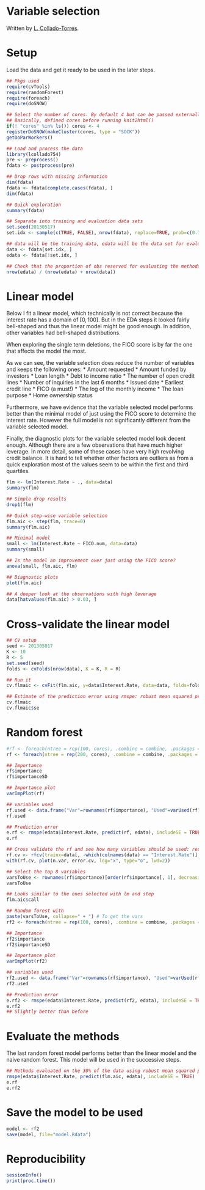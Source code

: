 Variable selection
==================

Written by [L. Collado-Torres](http://www.biostat.jhsph.edu/~lcollado/#.UZZK3ivF2L0).

# Setup

Load the data and get it ready to be used in the later steps.

```r
## Pkgs used
require(cvTools)
require(randomForest)
require(foreach)
require(doSNOW)

## Select the number of cores. By default 4 but can be passed externally to this Rmd file.
## Basically, defined cores before running knit2html()
if(! "cores" %in% ls()) cores <- 4
registerDoSNOW(makeCluster(cores, type = "SOCK"))
getDoParWorkers()

## Load and process the data
library(lcollado754)
pre <- preprocess()
fdata <- postprocess(pre)

## Drop rows with missing information
dim(fdata)
fdata <- fdata[complete.cases(fdata), ]
dim(fdata)

## Quick exploration
summary(fdata)

## Separate into training and evaluation data sets
set.seed(20130517)
set.idx <- sample(c(TRUE, FALSE), nrow(fdata), replace=TRUE, prob=c(0.7, 0.3))

## data will be the training data, edata will be the data set for evaluating
data <- fdata[set.idx, ]
edata <- fdata[!set.idx, ]

## Check that the proportion of obs reserved for evaluating the methods is around 30%
nrow(edata) / (nrow(edata) + nrow(data))
```


# Linear model

Below I fit a linear model, which technically is not correct because the interest rate has a domain of $[0, 100]$. But in the EDA steps it looked fairly bell-shaped and thus the linear model might be good enough. In addition, other variables had bell-shaped distributions.

When exploring the single term deletions, the FICO score is by far the one that affects the model the most.

As we can see, the variable selection does reduce the number of variables and keeps the following ones:
* Amount requested
* Amount funded by investors
* Loan length
* Debt to income ratio
* The number of open credit lines
* Number of inquiries in the last 6 months
* Issued date
* Earliest credit line
* FICO (a must!)
* The log of the monthly income
* The loan purpose
* Home ownership status

Furthermore, we have evidence that the variable selected model performs better than the minimal model of just using the FICO score to determine the interest rate. However the full model is not significantly different from the variable selected model.

Finally, the diagnostic plots for the variable selected model look decent enough. Although there are a few observations that have much higher leverage. In more detail, some of these cases have very high revolving credit balance. It is hard to tell whether other factors are outliers as from a quick exploration most of the values seem to be within the first and third quartiles.

```r
flm <- lm(Interest.Rate ~ ., data=data)
summary(flm)

## Simple drop results
drop1(flm)

## Quick step-wise variable selection
flm.aic <- step(flm, trace=0)
summary(flm.aic)

## Minimal model
small <- lm(Interest.Rate ~ FICO.num, data=data)
summary(small)

## Is the model an improvement over just using the FICO score?
anova(small, flm.aic, flm)

## Diagnostic plots
plot(flm.aic)

## A deeper look at the observations with high leverage
data[hatvalues(flm.aic) > 0.03, ]
```

# Cross-validate the linear model

```r
## CV setup
seed <- 201305017
K <- 10
R <- 5
set.seed(seed)
folds <- cvFolds(nrow(data), K = K, R = R)

## Run it
cv.flmaic <- cvFit(flm.aic, y=data$Interest.Rate, data=data, folds=folds, costArgs = list(includeSE = TRUE))

## Estimate of the prediction error using rmspe: robust mean squared prediction error 
cv.flmaic
cv.flmaic$se
```

# Random forest

```r
#rf <- foreach(ntree = rep(100, cores), .combine = combine, .packages = "randomForest") %dopar% randomForest(x = data, y = data$Interest.Rate, data = data, xtest = edata, ytest = edata$Interest.Rate, importance = TRUE, keep.forest = TRUE, ntree = ntree)
rf <- foreach(ntree = rep(200, cores), .combine = combine, .packages = "randomForest") %dopar% randomForest(Interest.Rate ~ ., data = data, importance = TRUE, keep.forest = TRUE, ntree = ntree, xtest=edata[, -which(colnames(edata) == "Interest.Rate")], ytest=edata$Interest.Rate)

## Importance
rf$importance
rf$importanceSD

## Importance plot
varImpPlot(rf)

## variables used
rf.used <- data.frame("Var"=rownames(rf$importance), "Used"=varUsed(rf))
rf.used

## Prediction error
e.rf <- rmspe(edata$Interest.Rate, predict(rf, edata), includeSE = TRUE)
e.rf

## Cross validate the rf and see how many variables should be used: result is 8
rf.cv <- rfcv(trainx=data[, -which(colnames(data) == "Interest.Rate")], trainy=data$Interest.Rate, keep.forest=TRUE, ntree=100)
with(rf.cv, plot(n.var, error.cv, log="x", type="o", lwd=2))

## Select the top 8 variables
varsToUse <- rownames(rf$importance)[order(rf$importance[, 1], decreasing=TRUE)[1:8]]
varsToUse

## Looks similar to the ones selected with lm and step
flm.aic$call

## Random forest with 
paste(varsToUse, collapse=" + ") # To get the vars
rf2 <- foreach(ntree = rep(100, cores), .combine = combine, .packages = "randomForest") %dopar% randomForest(Interest.Rate ~ FICO.num + Loan.Length + Amount.Funded.By.Investors + Amount.Requested + Issued.Date + Inquiries.in.the.Last.6.Months + Open.CREDIT.Lines + Revolving.CREDIT.Balance.log, data = data, importance = TRUE, keep.forest = TRUE, ntree = ntree, xtest=edata[, which(colnames(edata) %in% varsToUse)], ytest=edata$Interest.Rate)

## Importance
rf2$importance
rf2$importanceSD

## Importance plot
varImpPlot(rf2)

## variables used
rf2.used <- data.frame("Var"=rownames(rf$importance), "Used"=varUsed(rf))
rf2.used

## Prediction error
e.rf2 <- rmspe(edata$Interest.Rate, predict(rf2, edata), includeSE = TRUE)
e.rf2
## Slightly better than before
```

# Evaluate the methods

The last random forest model performs better than the linear model and the naive random forest. This model will be used in the successive steps.

```r
## Methods evaluated on the 30% of the data using robust mean squared prediction error (rmspe)
rmspe(edata$Interest.Rate, predict(flm.aic, edata), includeSE = TRUE)
e.rf
e.rf2
```

# Save the model to be used

```r

model <- rf2
save(model, file="model.Rdata")
```


# Reproducibility

```r
sessionInfo()
print(proc.time())
```


